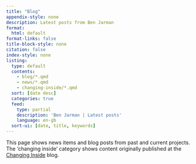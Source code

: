 ```yaml
---
title: "Blog"
appendix-style: none
description: Latest posts from Ben Jarman
format:
  html: default
format-links: false
title-block-style: none
citation: false
index-style: none
listing:
  type: default
  contents:
    - blog/*.qmd
    - news/*.qmd
    - changing-inside/*.qmd
  sort: [date desc]
  categories: true
  feed:
    type: partial
    description: 'Ben Jarman | Latest posts'
    language: en-gb
  sort-ui: [date, title, keywords]
---
```


::: {.callout-note}
This page shows news items and blog posts from past and current projects. The 'changing inside' category shows content originally published at the [Changing Inside](https://changinginside.co.uk) blog.
:::